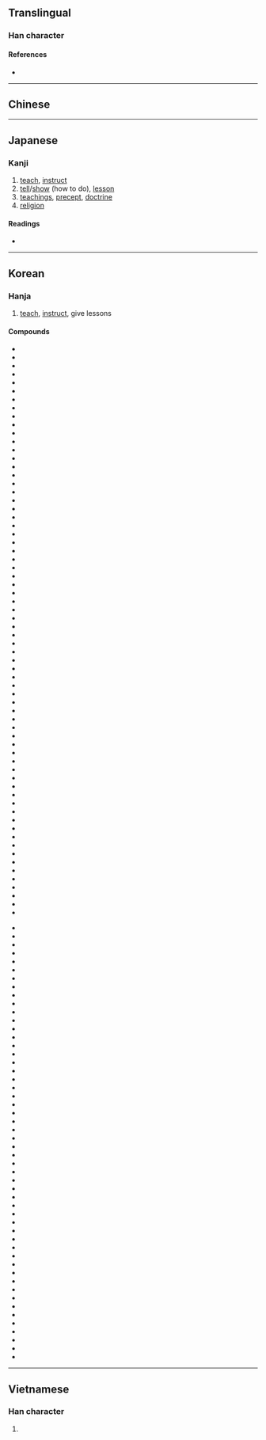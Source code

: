 {{also|教}}
{{character info/new}}
==Translingual==

===Han character===
{{Han char|rn=66|rad=攴|as=07|sn=11|four=|canj=KDOK|ids=⿰𡥉攵}}

====References====
* {{Han ref|kx=0470.380|dkj=13212|dj=0821.200|hdz=21463.040|uh=654E|ud=25934}}

----

==Chinese==
{{zh-see|教|v}}

----

==Japanese==

===Kanji===
{{ja-kanji|grade=|rs=攴07}}

# [[teach]], [[instruct]]
# [[tell]]/[[show]] (how to do), [[lesson]]
# [[teachings]], [[precept]], [[doctrine]]
# [[religion]]

====Readings====
* {{ja-readings|on=[[きょう]] (kyō), [[こう]] (kō)|kun=[[おしえる]] (oshieru), [[おしえ]] (oshie)}}

----

==Korean==

===Hanja===
{{ko-hanja|hangeul=교|rv=gyo|mr=kyo|y=kyo|eumhun=가르치다|ehrv=gareuchida|ehmr=karŭch'ida|ehy=karuchita}}

# [[teach]], [[instruct]], give lessons

====Compounds====
{{top2}}
* {{l|ko|敎界|tr=[[교계]],   }}
* {{l|ko|敎系|tr=[[교계]],   }}
* {{l|ko|敎誡|tr=[[교계]],   }}
* {{l|ko|敎階|tr=[[교계]],   }}
* {{l|ko|敎果|tr=[[교과]],   }}
* {{l|ko|敎科|tr=[[교과]],   }}
* {{l|ko|敎官|tr=[[교관]],   }}
* {{l|ko|敎觀|tr=[[교관]],   }}
* {{l|ko|敎具|tr=[[교구]], gyogu}}
* {{l|ko|敎區|tr=[[교구]], gyogu}}
* {{l|ko|敎勸|tr=[[교권]],   }}
* {{l|ko|敎權|tr=[[교권]],   }}
* {{l|ko|敎團|tr=[[교단]],   }}
* {{l|ko|敎壇|tr=[[교단]],   }}
* {{l|ko|敎堂|tr=[[교당]],   }}
* {{l|ko|敎大|tr=[[교대]],   }}
* {{l|ko|敎導|tr=[[교도]],   }}
* {{l|ko|敎徒|tr=[[교도]],   }}
* {{l|ko|敎道|tr=[[교도]],   }}
* {{l|ko|敎練|tr=[[교련]],   }}
* {{l|ko|敎令|tr=[[교령]],   }}
* {{l|ko|敎領|tr=[[교령]],   }}
* {{l|ko|敎理|tr=[[교리]], gyori}}
* {{l|ko|敎務|tr=[[교무]],   }}
* {{l|ko|敎範|tr=[[교범]],   }}
* {{l|ko|敎法|tr=[[교법]],   }}
* {{l|ko|敎本|tr=[[교본]],   }}
* {{l|ko|敎婦|tr=[[교부]],   }}
* {{l|ko|敎父|tr=[[교부]],   }}
* {{l|ko|敎司|tr=[[교사]], gyosa}}
* {{l|ko|敎唆|tr=[[교사]], gyosa}}
* {{l|ko|敎士|tr=[[교사]], gyosa}}
* {{l|ko|敎師|tr=[[교사]], gyosa}}
* {{l|ko|敎生|tr=[[교생]],   }}
* {{l|ko|敎書|tr=[[교서]],   }}
* {{l|ko|敎勢|tr=[[교세]],   }}
* {{l|ko|敎授|tr=[[교수]], gyosu}}
* {{l|ko|敎習|tr=[[교습]],   }}
* {{l|ko|敎示|tr=[[교시]],   }}
* {{l|ko|敎室|tr=[[교실]],   }}
* {{l|ko|敎案|tr=[[교안]],   }}
* {{l|ko|敎養|tr=[[교양]],   }}
* {{l|ko|敎友|tr=[[교우]],   }}
* {{l|ko|敎員|tr=[[교원]],   }}
* {{l|ko|敎育|tr=[[교육]],   }}
* {{l|ko|敎義|tr=[[교의]],   }}
* {{l|ko|敎人|tr=[[교인]],   }}
* {{l|ko|敎場|tr=[[교장]],   }}
* {{l|ko|敎長|tr=[[교장]],   }}
* {{l|ko|敎材|tr=[[교재]],   }}
* {{l|ko|敎政|tr=[[교정]],   }}
* {{l|ko|敎正|tr=[[교정]],   }}
* {{l|ko|敎程|tr=[[교정]],   }}
* {{l|ko|敎條|tr=[[교조]],   }}
* {{l|ko|敎祖|tr=[[교조]],   }}
* {{l|ko|敎宗|tr=[[교종]],   }}
* {{l|ko|敎主|tr=[[교주]],   }}
* {{l|ko|敎旨|tr=[[교지]],   }}
* {{l|ko|敎職|tr=[[교직]],   }}
* {{l|ko|敎則|tr=[[교칙]],   }}
* {{l|ko|敎卓|tr=[[교탁]],   }}
* {{l|ko|敎派|tr=[[교파]],   }}
* {{l|ko|敎鞭|tr=[[교편]],   }}
* {{l|ko|敎化|tr=[[교화]],   }}
* {{l|ko|敎皇|tr=[[교황]],   }}
* {{l|ko|敎會|tr=[[교회]],   }}
* {{l|ko|敎誨|tr=[[교회]],   }}
* {{l|ko|敎訓|tr=[[교훈]],   }}
{{mid2}}
* {{l|ko|可敎|tr=[[가교]],   }}
* {{l|ko|家敎|tr=[[가교]],   }}
* {{l|ko|가톨릭敎|tr=[[가톨릭교]],   }}
* {{l|ko|舊敎|tr=[[구교]],   }}
* {{l|ko|國敎|tr=[[국교]],   }}
* {{l|ko|權敎|tr=[[권교]],   }}
* {{l|ko|基督敎|tr=[[기독교]],   }}
* {{l|ko|多神敎|tr=[[다신교]],   }}
* {{l|ko|名敎|tr=[[명교]],   }}
* {{l|ko|命敎|tr=[[명교]],   }}
* {{l|ko|密敎|tr=[[밀교]],   }}
* {{l|ko|背敎|tr=[[배교]],   }}
* {{l|ko|佛敎|tr=[[불교]],   }}
* {{l|ko|事敎|tr=[[사교]],   }}
* {{l|ko|司敎|tr=[[사교]],   }}
* {{l|ko|四敎|tr=[[사교]],   }}
* {{l|ko|師敎|tr=[[사교]],   }}
* {{l|ko|邪敎|tr=[[사교]],   }}
* {{l|ko|三敎|tr=[[삼교]],   }}
* {{l|ko|仙敎|tr=[[선교]],   }}
* {{l|ko|宣敎|tr=[[선교]],   }}
* {{l|ko|禪敎|tr=[[선교]],   }}
* {{l|ko|說敎|tr=[[설교]],   }}
* {{l|ko|巡敎|tr=[[순교]],   }}
* {{l|ko|殉敎|tr=[[순교]],   }}
* {{l|ko|順敎|tr=[[순교]],   }}
* {{l|ko|信敎|tr=[[신교]],   }}
* {{l|ko|新敎|tr=[[신교]],   }}
* {{l|ko|言敎|tr=[[언교]],   }}
* {{l|ko|諺敎|tr=[[언교]],   }}
* {{l|ko|嚴敎|tr=[[엄교]],   }}
* {{l|ko|圓佛敎|tr=[[원불교]],   }}
* {{l|ko|儒敎|tr=[[유교]],   }}
* {{l|ko|유대敎|tr=[[유대교]],   }}
* {{l|ko|이슬람敎|tr=[[이슬람교]],   }}
* {{l|ko|一神敎|tr=[[일신교]],   }}
* {{l|ko|傳敎|tr=[[전교]],   }}
* {{l|ko|政敎|tr=[[정교]],   }}
* {{l|ko|正敎|tr=[[정교]],   }}
* {{l|ko|助敎|tr=[[조교]],   }}
* {{l|ko|조로아스터敎|tr=[[조로아스터교]],   }}
* {{l|ko|宗敎|tr=[[종교]],   }}
* {{l|ko|天主敎|tr=[[천주교]],   }}
* {{l|ko|퀘이커敎|tr=[[퀘이커교]],   }}
* {{l|ko|크리스트敎|tr=[[크리스트교]],   }}
* {{l|ko|台敎|tr=[[태교]],   }}
* {{l|ko|胎敎|tr=[[태교]],   }}
* {{l|ko|布敎|tr=[[포교]],   }}
* {{l|ko|弘敎|tr=[[홍교]],   }}
* {{l|ko|紅敎|tr=[[홍교]],   }}
* {{l|ko|回敎|tr=[[회교]],   }}
* {{l|ko|힌두敎|tr=[[힌두교]],    }}
{{bottom}}

----

==Vietnamese==

===Han character===
{{vi-hantu|[[giáo]]|rs=攴07}}

# {{defn|lang=vi|sort=攴07}}